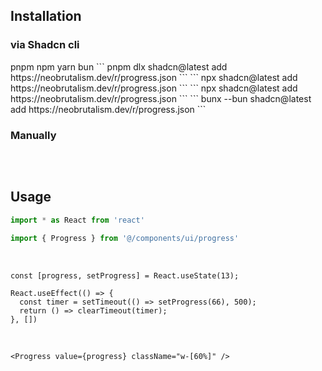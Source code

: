## Installation

### via Shadcn cli

<Tabs defaultValue="pnpm" className="w-full">
  <TabsList className="grid w-full grid-cols-4">
    <TabsTrigger value="pnpm">pnpm</TabsTrigger>
    <TabsTrigger value="npm">npm</TabsTrigger>
    <TabsTrigger value="yarn">yarn</TabsTrigger>
    <TabsTrigger value="bun">bun</TabsTrigger>
  </TabsList>
  <TabsContent value="pnpm">
  ```
  pnpm dlx shadcn@latest add https://neobrutalism.dev/r/progress.json
  ```
  </TabsContent>
  <TabsContent value="npm">
  ```
  npx shadcn@latest add https://neobrutalism.dev/r/progress.json
  ```
  </TabsContent>
  <TabsContent value="yarn">
  ```
  npx shadcn@latest add https://neobrutalism.dev/r/progress.json
  ```
  </TabsContent>
  <TabsContent value="bun">
  ```
  bunx --bun shadcn@latest add https://neobrutalism.dev/r/progress.json
  ```
  </TabsContent>
</Tabs>

<br />

### Manually

```tsx file=<rootDir>/src/components/ui/progress.tsx title="components/ui/progress.tsx"
```

<br />

## Usage

```ts
import * as React from 'react'

import { Progress } from '@/components/ui/progress'
```

<br />

```tsx
const [progress, setProgress] = React.useState(13);

React.useEffect(() => {
  const timer = setTimeout(() => setProgress(66), 500);
  return () => clearTimeout(timer);
}, [])
```

<br />

```tsx
<Progress value={progress} className="w-[60%]" />
```